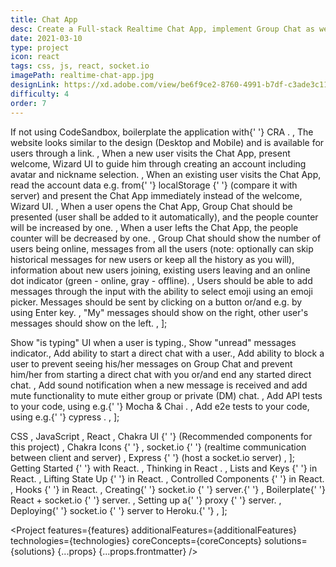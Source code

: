 ```yaml
---
title: Chat App
desc: Create a Full-stack Realtime Chat App, implement Group Chat as well as direct messages. Do the first step to become a Full-stack Developer and have fun coding this project.
date: 2021-03-10
type: project
icon: react
tags: css, js, react, socket.io
imagePath: realtime-chat-app.jpg
designLink: https://xd.adobe.com/view/be6f9ce2-8760-4991-b7df-c3ade3c11d0a-eb3c/
difficulty: 4
order: 7
---
```




  <Text size="small">
    If not using CodeSandbox, boilerplate the application with{' '}
    <Link
      size="small"
      href="https://reactjs.org/docs/create-a-new-react-app.html"
    >
      CRA
    </Link>
    .
  </Text>,
  <Text size="small">
    The website looks similar to the design (Desktop and Mobile) and is
    available for users through a link.
  </Text>,
  <Text size="small">
    When a new user visits the Chat App, present welcome, Wizard UI to guide him
    through creating an account including avatar and nickname selection.
  </Text>,
  <Text size="small">
    When an existing user visits the Chat App, read the account data e.g. from{' '}
    <Link
      size="small"
      href="https://www.w3schools.com/jsref/prop_win_localstorage.asp"
    >
      localStorage
    </Link>{' '}
    (compare it with server) and present the Chat App immediately instead of the
    welcome, Wizard UI.
  </Text>,
  <Text size="small">
    When a user opens the Chat App, Group Chat should be presented (user shall
    be added to it automatically), and the people counter will be increased by
    one.
  </Text>,
  <Text size="small">
    When a user lefts the Chat App, the people counter will be decreased by one.
  </Text>,
  <Text size="small">
    Group Chat should show the number of users being online, messages from all
    the users (note: optionally can skip historical messages for new users or
    keep all the history as you will), information about new users joining,
    existing users leaving and an online dot indicator (green - online, gray -
    offline).
  </Text>,
  <Text size="small">
    Users should be able to add messages through the input with the ability to
    select emoji using an emoji picker. Messages should be sent by clicking on a
    button or/and e.g. by using Enter key.
  </Text>,
  <Text size="small">
    "My" messages should show on the right, other user's messages should show on
    the left.
  </Text>,
];

  <Text size="small">Show "is typing" UI when a user is typing.</Text>,
  <Text size="small">Show "unread" messages indicator.</Text>,
  <Text size="small">Add ability to start a direct chat with a user.</Text>,
  <Text size="small">
    Add ability to block a user to prevent seeing his/her messages on Group Chat
    and prevent him/her from starting a direct chat with you or/and end any
    started direct chat.
  </Text>,
  <Text size="small">
    Add sound notification when a new message is received and add mute
    functionality to mute either group or private (DM) chat.
  </Text>,
  <Text size="small">
    Add API tests to your code, using e.g.{' '}
    <Link
      size="small"
      href="https://www.digitalocean.com/community/tutorials/test-a-node-restful-api-with-mocha-and-chai"
    >
      Mocha & Chai
    </Link>
    .
  </Text>,
  <Text size="small">
    Add e2e tests to your code, using e.g.{' '}
    <Link size="small" href="https://www.cypress.io/">
      cypress
    </Link>
    .
  </Text>,
];

  <Text size="small">
    <Link size="small" href="https://www.w3schools.com/css/">
      CSS
    </Link>
  </Text>,
  <Text size="small">
    <Link size="small" href="https://javascript.info/">
      JavaScript
    </Link>
  </Text>,
  <Text size="small">
    <Link size="small" href="https://reactjs.org/">
      React
    </Link>
  </Text>,
  <Text size="small">
    <Link size="small" href="https://chakra-ui.com/">
      Chakra UI
    </Link>{' '}
    (Recommended components for this project)
  </Text>,
  <Text size="small">
    <Link size="small" href="https://chakra-ui.com/docs/media-and-icons/icon">
      Chakra Icons
    </Link>{' '}
  </Text>,
  <Text size="small">
    <Link size="small" href="https://socket.io/">
      socket.io
    </Link>{' '}
    (realtime communication between client and server)
  </Text>,
  <Text size="small">
    <Link size="small" href="https://expressjs.com/">
      Express
    </Link>{' '}
    (host a socket.io server)
  </Text>,
];

  <Text size="small">
    <Link size="small" href="https://reactjs.org/docs/getting-started.html">
      Getting Started
    </Link>{' '}
    with React.
  </Text>,
  <Text size="small">
    <Link size="small" href="https://reactjs.org/docs/thinking-in-react.html">
      Thinking in React
    </Link>
    .
  </Text>,
  <Text size="small">
    <Link size="small" href="https://reactjs.org/docs/lists-and-keys.html">
      Lists and Keys
    </Link>{' '}
    in React.
  </Text>,
  <Text size="small">
    <Link size="small" href="https://reactjs.org/docs/lifting-state-up.html">
      Lifting State Up
    </Link>{' '}
    in React.
  </Text>,
  <Text size="small">
    <Link
      size="small"
      href="https://reactjs.org/docs/forms.html#controlled-components"
    >
      Controlled Components
    </Link>{' '}
    in React.
  </Text>,
  <Text size="small">
    <Link size="small" href="https://reactjs.org/docs/hooks-intro.html">
      Hooks
    </Link>{' '}
    in React.
  </Text>,
  <Text size="small">
    Creating{' '}
    <Link size="small" href="https://socket.io/get-started/chat">
      socket.io
    </Link>{' '}
    server.{' '}
  </Text>,
  <Text size="small">
    Boilerplate{' '}
    <Link size="small" href="https://www.valentinog.com/blog/socket-react/">
      React + socket.io
    </Link>{' '}
    server.
  </Text>,
  <Text size="small">
    Setting up a{' '}
    <Link
      size="small"
      href="https://coursework.vschool.io/setting-up-a-full-stack-react-application/
"
    >
      proxy
    </Link>{' '}
    server.
  </Text>,
  <Text size="small">
    Deploying{' '}
    <Link
      size="small"
      href="https://devcenter.heroku.com/articles/node-websockets"
    >
      socket.io
    </Link>{' '}
    server to Heroku.{' '}
  </Text>,
];


<Project
  features={features}
  additionalFeatures={additionalFeatures}
  technologies={technologies}
  coreConcepts={coreConcepts}
  solutions={solutions}
  {...props}
  {...props.frontmatter}
/>

